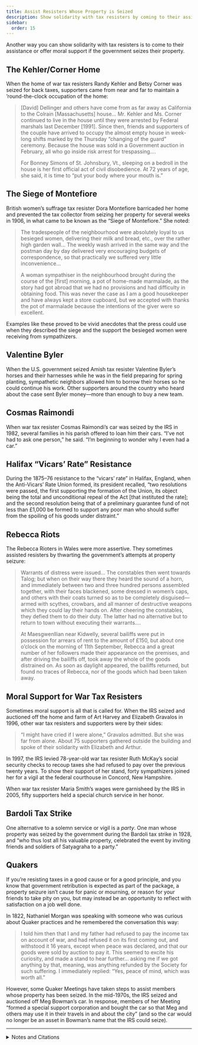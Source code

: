 ```yaml
---
title: Assist Resisters Whose Property is Seized
description: Show solidarity with tax resisters by coming to their assistance or offering moral support if the government seizes their property.
sidebar:
  order: 15
---
```


Another way you can show solidarity with tax resisters is to come to their assistance or offer moral support if the government seizes their property.

## <Badge text="Example" size="medium" /> The Kehler/Corner Home

When the home of war tax resisters Randy Kehler and Betsy Corner was seized for back taxes, supporters came from near and far to maintain a ’round-the-clock occupation of the home:

> [David] Dellinger and others have come from as far away as California to the Colrain [Massachusetts] house…
> Mr. Kehler and Ms. Corner continued to live in the house until they were arrested by Federal marshals last December [1991].
> Since then, friends and supporters of the couple have arrived to occupy the almost empty house in week-long shifts marked by the Thursday “changing of the guard” ceremony.
> Because the house was sold in a Government auction in February, all who go inside risk arrest for trespassing.…
>
> For Bonney Simons of St. Johnsbury, Vt., sleeping on a bedroll in the house is her first official act of civil disobedience.
> At 72 years of age, she said, it is time to “put your body where your mouth is.”

## <Badge text="Example" size="medium" /> The Siege of Montefiore

British women’s suffrage tax resister Dora Montefiore barricaded her home and prevented the tax collector from seizing her property for several weeks in 1906, in what came to be known as the “Siege of Montefiore.”
She noted:

> The tradespeople of the neighbourhood were absolutely loyal to us besieged women, delivering their milk and bread, etc., over the rather high garden wall…
> The weekly wash arrived in the same way and the postman day by day delivered very encouraging budgets of correspondence, so that practically we suffered very little inconvenience…
>
> A woman sympathiser in the neighbourhood brought during the course of the [first] morning, a pot of home-made marmalade, as the story had got abroad that we had no provisions and had difficulty in obtaining food.
> This was never the case as I am a good housekeeper and have always kept a store cupboard, but we accepted with thanks the pot of marmalade because the intentions of the giver were so excellent.

Examples like these proved to be vivid anecdotes that the press could use when they described the siege and the support the besieged women were receiving from sympathizers.

## <Badge text="Example" size="medium" /> Valentine Byler

When the U.S. government seized Amish tax resister Valentine Byler’s horses and their harnesses while he was in the field preparing for spring planting, sympathetic neighbors allowed him to borrow their horses so he could continue his work.
Other supporters around the country who heard about the case sent Byler money—more than enough to buy a new team.

## <Badge text="Example" size="medium" /> Cosmas Raimondi

When war tax resister Cosmas Raimondi’s car was seized by the IRS in 1982, several families in his parish offered to loan him their cars.
“I’ve not had to ask one person,” he said.
“I’m beginning to wonder why I even had a car.”

## <Badge text="Example" size="medium" /> Halifax “Vicars’ Rate” Resistance

During the 1875–76 resistance to the “vicars’ rate” in Halifax, England, when the Anti-Vicars’ Rate Union formed, its president recalled, “two resolutions were passed, the first supporting the formation of the Union, its object being the total and unconditional repeal of the Act [that instituted the rate]; and the second resolution being that of a preliminary guarantee fund of not less than £1,000 be formed to support any poor man who should suffer from the spoiling of his goods under distraint.”

## <Badge text="Example" size="medium" /> Rebecca Riots

The Rebecca Rioters in Wales were more assertive.
They sometimes assisted resisters by thwarting the government’s attempts at property seizure:

> Warrants of distress were issued…
> The constables then went towards Talog; but when on their way there they heard the sound of a horn, and immediately between two and three hundred persons assembled together, with their faces blackened, some dressed in women’s caps, and others with their coats turned so as to be completely disguised—armed with scythes, crowbars, and all manner of destructive weapons which they could lay their hands on.
> After cheering the constables, they defied them to do their duty.
> The latter had no alternative but to return to town without executing their warrants.…
>
> At Maesgwenllian near Kidwelly, several bailiffs were put in possession for arrears of rent to the amount of £150, but about one o’clock on the morning of 11th September, Rebecca and a great number of her followers made their appearance on the premises, and after driving the bailiffs off, took away the whole of the goods distrained on.
> As soon as daylight appeared, the bailiffs returned, but found no traces of Rebecca, nor of the goods which had been taken away.

## <Badge text="Example" size="medium" /> Moral Support for War Tax Resisters

Sometimes moral support is all that is called for.
When the IRS seized and auctioned off the home and farm of Art Harvey and Elizabeth Gravalos in 1996, other war tax resisters and supporters were by their sides:

> “I might have cried if I were alone,” Gravalos admitted.
> But she was far from alone.
> About 75 supporters gathered outside the building and spoke of their solidarity with Elizabeth and Arthur.

In 1997, the IRS levied 78-year-old war tax resister Ruth McKay’s social security checks to recoup taxes she had refused to pay over the previous twenty years.
To show their support of her stand, forty sympathizers joined her for a vigil at the federal courthouse in Concord, New Hampshire.

When war tax resister Maria Smith’s wages were garnisheed by the IRS in 2005, fifty supporters held a special church service in her honor.

## <Badge text="Example" size="medium" /> Bardoli Tax Strike

One alternative to a solemn service or vigil is a <em>party</em>.
One man whose property was seized by the government during the Bardoli tax strike in 1928, and “who thus lost all his valuable property, celebrated the event by inviting friends and soldiers of Satyagraha to a party.”

## <Badge text="Example" size="medium" /> Quakers

If you’re resisting taxes in a good cause or for a good principle, and you know that government retribution is expected as part of the package, a property seizure isn’t cause for panic or mourning, or reason for your friends to take pity on you, but may instead be an opportunity to reflect with satisfaction on a job well done.

In 1822, Nathaniel Morgan was speaking with someone who was curious about Quaker practices and he remembered the conversation this way:

> I told him then that I and my father had refused to pay the income tax on account of war, and had refused it on its first coming out, and withstood it 16 years, except when peace was declared, and that our goods were sold by auction to pay it.
> This seemed to excite his curiosity, and made a stand to hear further… asking me if we got anything by that, meaning, was anything refunded by the Society for such suffering.
> I immediately replied: “Yes, peace of mind, which was worth all.”

However, some Quaker Meetings have taken steps to assist members whose property has been seized.
In the mid-1970s, the IRS seized and auctioned off Meg Bowman’s car.
In response, members of her Meeting “formed a special support corporation and bought the car so that Meg and others may use it in their travels in and about the city” (and so the car would no longer be an asset in Bowman’s name that the IRS could seize).

<hr />

<details>
<summary>Notes and Citations</summary>

* [“Peace Advocates Turn Tax Resistance Into a Ritual”](https://www.nytimes.com/1992/03/09/us/colrain-journal-peace-advocates-turn-tax-resistance-into-a-ritual.html) <i>New York Times</i> 9 March 1992.
* Montefiore, Dora “Women Must Vote for the Laws They Obey and the Taxes They Pay” [<i>From a Victorian to a Modern</i>](https://archive.org/details/from-a-victorian-to-a-modern-an-autobiography) (1925)
* Igou, Brad “Valentine Byler vs. the IRS: ‘Pay Unto Caesar—The Amish & Social Security’” <i>Amish Country News</i> 1999, 2005
* [“IRS takes his wheels, but priest remains driven”](https://www.fultonhistory.com/Newspaper%2010/Yonkers%20NY%20Herald%20Statesman/Yonkers%20NY%20Herald%20Statesman%201983%20Grayscale/Yonkers%20NY%20Herald%20Statesman%201983%20b%20Grayscale%20-%202916.pdf) Associated Press dispatch from the Yonkers, N.Y. <i>Herald-Statesman</i>, 24 November 1983, p. A15
* “Halifax (Vicars’ Rate)” <i>House of Commons Papers: Reports from Committees</i>, Vol. X (8 Feb.–15 Aug. 1876) p. 41
* Evans, Henry Tobit <i>Rebecca Riots!</i> (2010 ed.)
* Falbel, Aaron [“War Tax Resistance and Blueberry Fields Forever”](https://web.archive.org/web/20120104114526/http://www.warresisters.org/nva/nva996-2.htm) <i>Nonviolent Activist</i> September–October 1996
* “Vigil to Protest Social Security Levy” <i>More Than a Paycheck</i> October 1997
* “Local Group Reports: Cleveland, Ohio” <i>More Than a Paycheck</i> February 2005
* Desai, Mahadev <i>The Story of Bardoli</i> (1929) [p. 122](https://archive.org/details/in.ernet.dli.2015.122169/page/n138/mode/1up)
* “Nathaniel Morgan and the Duke of Gloucester, 1822 (Diary of Nathaniel Morgan)” <i>The Journal of the Friends’ Historical Society</i>, Vol. XV (1918), [p. 139](https://archive.org/details/journaloffriends1516frie/page/n292/mode/1up)
* “Friends Around the World: Friends and the IRS” <i>Friends Journal</i> 1 January 1977 p. 15

</details>
